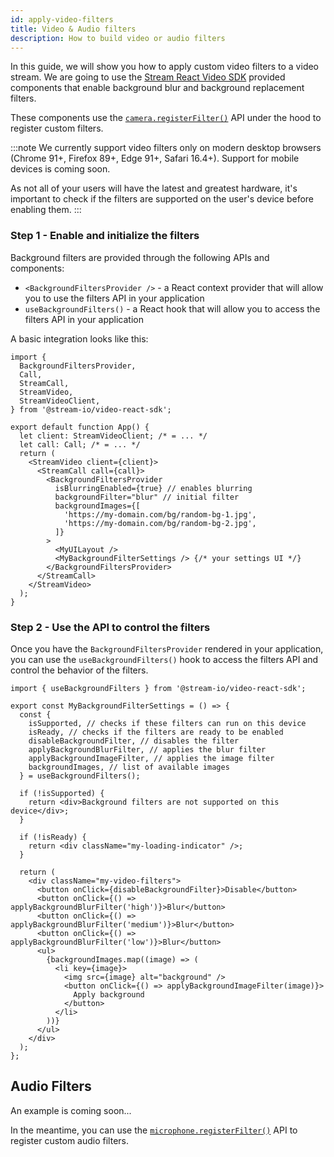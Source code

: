 ```yaml
---
id: apply-video-filters
title: Video & Audio filters
description: How to build video or audio filters
---
```


In this guide, we will show you how to apply custom video filters to a video stream.
We are going to use the [Stream React Video SDK](https://getstream.io/video/sdk/react/) provided components that enable background blur and background replacement filters.

These components use the [`camera.registerFilter()`](../02-guides/04-camera-and-microphone.mdx#camera-and-microphone-filters) API under the hood to register custom filters.

:::note
We currently support video filters only on modern desktop browsers (Chrome 91+, Firefox 89+, Edge 91+, Safari 16.4+).
Support for mobile devices is coming soon.

As not all of your users will have the latest and greatest hardware,
it's important to check if the filters are supported on the user's device before enabling them.
:::

### Step 1 - Enable and initialize the filters

Background filters are provided through the following APIs and components:

- `<BackgroundFiltersProvider />` - a React context provider that will allow you to use the filters API in your application
- `useBackgroundFilters()` - a React hook that will allow you to access the filters API in your application

A basic integration looks like this:

```tsx
import {
  BackgroundFiltersProvider,
  Call,
  StreamCall,
  StreamVideo,
  StreamVideoClient,
} from '@stream-io/video-react-sdk';

export default function App() {
  let client: StreamVideoClient; /* = ... */
  let call: Call; /* = ... */
  return (
    <StreamVideo client={client}>
      <StreamCall call={call}>
        <BackgroundFiltersProvider
          isBlurringEnabled={true} // enables blurring
          backgroundFilter="blur" // initial filter
          backgroundImages={[
            'https://my-domain.com/bg/random-bg-1.jpg',
            'https://my-domain.com/bg/random-bg-2.jpg',
          ]}
        >
          <MyUILayout />
          <MyBackgroundFilterSettings /> {/* your settings UI */}
        </BackgroundFiltersProvider>
      </StreamCall>
    </StreamVideo>
  );
}
```

### Step 2 - Use the API to control the filters

Once you have the `BackgroundFiltersProvider` rendered in your application,
you can use the `useBackgroundFilters()` hook to access the filters API and control the behavior of the filters.

```tsx
import { useBackgroundFilters } from '@stream-io/video-react-sdk';

export const MyBackgroundFilterSettings = () => {
  const {
    isSupported, // checks if these filters can run on this device
    isReady, // checks if the filters are ready to be enabled
    disableBackgroundFilter, // disables the filter
    applyBackgroundBlurFilter, // applies the blur filter
    applyBackgroundImageFilter, // applies the image filter
    backgroundImages, // list of available images
  } = useBackgroundFilters();

  if (!isSupported) {
    return <div>Background filters are not supported on this device</div>;
  }

  if (!isReady) {
    return <div className="my-loading-indicator" />;
  }

  return (
    <div className="my-video-filters">
      <button onClick={disableBackgroundFilter}>Disable</button>
      <button onClick={() => applyBackgroundBlurFilter('high')}>Blur</button>
      <button onClick={() => applyBackgroundBlurFilter('medium')}>Blur</button>
      <button onClick={() => applyBackgroundBlurFilter('low')}>Blur</button>
      <ul>
        {backgroundImages.map((image) => (
          <li key={image}>
            <img src={image} alt="background" />
            <button onClick={() => applyBackgroundImageFilter(image)}>
              Apply background
            </button>
          </li>
        ))}
      </ul>
    </div>
  );
};
```

## Audio Filters

An example is coming soon...

In the meantime, you can use the [`microphone.registerFilter()`](../02-guides/04-camera-and-microphone.mdx#camera-and-microphone-filters) API to register custom audio filters.
